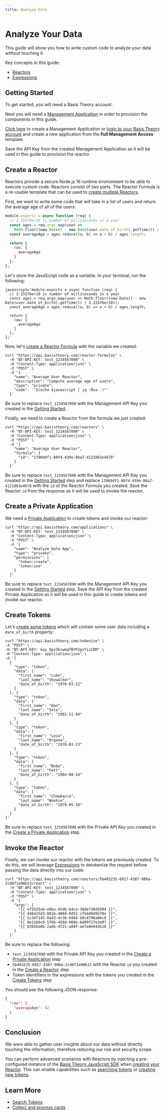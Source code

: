 ```yaml
---
title: Analyze Data
---
```



# Analyze Your Data

This guide will show you how to write custom code to analyze your data without touching it.

Key concepts in this guide:

- [Reactors](/docs/concepts/what-are-reactors)
- [Expressions](/docs/expressions)

## Getting Started

To get started, you will need a Basis Theory account.

<AuthButtons />

Next you will need a [Management Application](/docs/api/applications#application-types) in order to provision the components in this guide.

[Click here](https://portal.basistheory.com/applications/create?application_template_id=931b306f-6be7-405d-9a8d-1442a99dd2d7) to create a Management Application or [login to your Basis Theory account](https://portal.basistheory.com/applications) and create a new application from the **Full Management Access** template.

<Alert>
  Save the API Key from the created Management Application as it will be used in this guide to provision the reactor.
</Alert>

## Create a Reactor

Reactors provide a secure Node.js 16 runtime environment to be able to execute custom code. Reactors consist of two parts. The Reactor Formula is a re-usable template that can be used to [create multiple Reactors](/docs/api/reactors#create-reactor).

First, we want to write some code that will take in a list of users and return the average age of all of the users:

```javascript showLineNumbers
module.exports = async function (req) {
  // 3.15576e+10 is number of milliseconds in a year
  const ages = req.args.map(user =>
    Math.floor((new Date() - new Date(user.date_of_birth).getTime()) / 3.15576e+10));
  const averageAge = ages.reduce((a, b) => a + b) / ages.length;

  return {
    raw: {
      averageAge
    }
  };
};
```

Let's store the JavaScript code as a variable. In your terminal, run the following:

```shell showLineNumbers
javascript='module.exports = async function (req) {
  // 3.15576e+10 is number of milliseconds in a year
  const ages = req.args.map(user => Math.floor((new Date() - new Date(user.date_of_birth).getTime()) / 3.15576e+10));
  const averageAge = ages.reduce((a, b) => a + b) / ages.length;

  return {
    raw: {
      averageAge
    }
  };
};'
```

Now, let's [create a Reactor Formula](/docs/api/reactors/reactor-formulas#create-reactor-formula) with the variable we created:

```shell showLineNumbers
curl "https://api.basistheory.com/reactor-formulas" \
  -H "BT-API-KEY: test_1234567890" \
  -H "Content-Type: application/json" \
  -X "POST" \
  -d '{
    "name": "Average User Reactor",
    "description": "Compute average age of users",
    "type": "private",
    "code": '"$(echo $javascript | jq -Rsa .)"'
  }'
```

<Alert>
  Be sure to replace <code>test_1234567890</code> with the Management API Key you created in the <a href="#getting-started">Getting Started</a>.
</Alert>

Finally, we need to create a Reactor from the formula we just created:

```shell showLineNumbers
curl "https://api.basistheory.com/reactors" \
  -H "BT-API-KEY: test_1234567890" \
  -H "Content-Type: application/json" \
  -X "POST" \
  -d '{
    "name": "Average User Reactor",
    "formula": {
      "id": "17069df1-80f4-439e-86a7-4121863e4678"
    }
  }'
```

<Alert>
  Be sure to replace <code>test_1234567890</code> with the Management API Key you created in the <a href="#getting-started">Getting Started</a> step and replace <code>17069df1-80f4-439e-86a7-4121863e4678</code> with the <code>id</code> of the Reactor Formula you created.
</Alert>

<Alert>
  Save the Reactor <code>id</code> from the response as it will be used to invoke the reactor.
</Alert>

## Create a Private Application

We need a [Private Application](/docs/concepts/access-controls#application-type) to create tokens and invoke our reactor:

```shell showLineNumbers
curl "https://api.basistheory.com/applications" \
  -H "BT-API-KEY: test_1234567890" \
  -H "Content-Type: application/json" \
  -X "POST" \
  -d '{
    "name": "Analyze Data App",
    "type": "private",
    "permissions": [
      "token:create",
      "token:use"
    ]
  }'
```

<Alert>
  Be sure to replace <code>test_1234567890</code> with the Management API Key you created in the <a href="#getting-started">Getting Started</a> step.
</Alert>

<Alert>
  Save the API Key from the created Private Application as it will be used in this guide to create tokens and invoke our reactor.
</Alert>

## Create Tokens

Let's [create some tokens](/docs/api/tokens/tokenize) which will contain some user data including a `date_of_birth` property:

```shell showLineNumbers
curl "https://api.basistheory.com/tokenize" \
-X "POST" \
-H "BT-API-KEY: key_9pz3kswmqTBYP2pzYiiCDM" \
-H "Content-Type: application/json" \
-d '[
  {
    "type": "token",
    "data": {
      "first_name": "Luke",
      "last_name": "Skywalker",
      "date_of_birth": "1978-03-22"
    }
  }, {
    "type": "token",
    "data": {
      "first_name": "Han",
      "last_name": "Solo",
      "date_of_birth": "1981-11-04"
    }
  }, {
    "type": "token",
    "data": {
      "first_name": "Leia",
      "last_name": "Organa",
      "date_of_birth": "1978-03-23"
    }
  }, {
    "type": "token",
    "data": {
      "first_name": "Boba",
      "last_name": "Fett",
      "date_of_birth": "1984-08-14"
    }
  }, {
    "type": "token",
    "data": {
      "first_name": "Chewbacca",
      "last_name": "Wookie",
      "date_of_birth": "1979-05-18"
    }
  }
]'
```

<Alert>
  Be sure to replace <code>test_1234567890</code> with the Private API Key you created in the <a href="#create-a-private-application">Create a Private Application</a> step.
</Alert>

## Invoke the Reactor

Finally, we can invoke our reactor with the tokens we previously created. To do this, we will leverage [Expressions](/docs/expressions) to detokenize the request before passing the data directly into our code:

```shell showLineNumbers
curl "https://api.basistheory.com/reactors/5b493235-6917-4307-906a-2cd6f1a90b13/react" \
  -H "BT-API-KEY: test_1234567890" \
  -H "Content-Type: application/json" \
  -X "POST" \
  -d '{
    "args": [
      "{{ ef5525ab-e0ba-45db-b4ca-38de730d5994 }}",
      "{{ 446425d3-061b-408d-9d51-cfb4d049570e }}",
      "{{ 5c347145-0ad3-4c38-b964-b0c4796a66c0 }}",
      "{{ 0e11b9c8-576b-458d-908e-6489f27e3a97 }}",
      "{{ 8391ba8b-2adb-4721-a88f-ae7a9e941b18 }}"
    ]
  }'
```

<Alert>
  Be sure to replace the following:
  <ul>
    <li><code>test_1234567890</code> with the Private API Key you created in the <a href="#create-a-private-application">Create a Private Application</a> step</li>
    <li><code>5b493235-6917-4307-906a-2cd6f1a90b13</code> with the Reactor <code>id</code> you created in the <a href="#create-a-reactor">Create a Reactor</a> step</li>
    <li>Token identifiers in the expressions with the tokens you created in the <a href="#create-tokens">Create Tokens</a> step</li>
  </ul>
</Alert>

You should see the following JSON response:

```json showLineNumbers
{
  "raw": {
    "averageAge": 42
  }
}
```

## Conclusion

We were able to gather user insights about our data without directly touching the information, therefore reducing our risk and security scope.

You can perform advanced scenarios with Reactors by injecting a pre-configured instance of the [Basis Theory JavaScript SDK](/docs/sdks/server-side/node)
when [creating your Reactor](/docs/api/reactors#create-reactor). This can enable capabilities such as [searching tokens](/docs/concepts/what-is-search) or [creating new tokens](/docs/api/tokens#create-token).

## Learn More

- [Search Tokens](/docs/concepts/what-is-search)
- [Collect and process cards](/docs/blueprints/cards/collect-and-process-cards)
